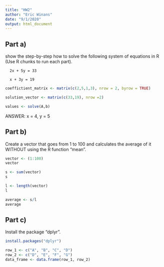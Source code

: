 ```yaml
---
title: "HW2"
author: "Eric Winans"
date: "9/1/2020"
output: html_document
---
```


## Part a)

show the step-by-step how to solve the following system of equations in R (Use R chunks to run each part). 

      2x + 5y = 33

      x + 3y = 19

```r
coeffictient_matrix <- matrix(c(2,5,1,3), nrow = 2, byrow = TRUE)
```

```r
solution_vector <- matrix(c(33,19), nrow =2)
```

```r
values <- solve(A,b)
```

ANSWER: x = 4, y = 5


## Part b)

Create a vector that goes from 1 to 100 and calculates the average of it WITHOUT using the R function “mean”.

```r
vector <- (1:100)
vector
```

```r
s <- sum(vector)
s
```

```r
l <- length(vector)
l
```

```r
average <- s/l
average
```


## Part c)

Install the package “dplyr”.

```r
install.packages("dplyr")
```


```r
row_1 <- c("A", "B", "C", "D")
row_2 <- c("D", "E", "F", "G")
data_frame <- data.frame(row_1, row_2)
```


